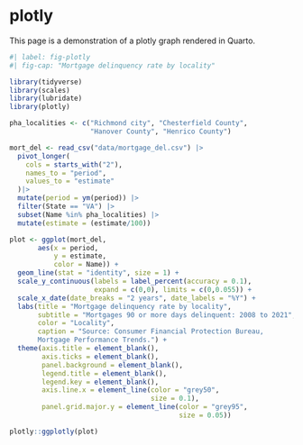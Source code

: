 # plotly

This page is a demonstration of a plotly graph rendered in Quarto.

```r
#| label: fig-plotly
#| fig-cap: "Mortgage delinquency rate by locality"

library(tidyverse)
library(scales)
library(lubridate)
library(plotly)

pha_localities <- c("Richmond city", "Chesterfield County",
                    "Hanover County", "Henrico County")

mort_del <- read_csv("data/mortgage_del.csv") |> 
  pivot_longer(
    cols = starts_with("2"),
    names_to = "period",
    values_to = "estimate"
  )|> 
  mutate(period = ym(period)) |> 
  filter(State == "VA") |> 
  subset(Name %in% pha_localities) |> 
  mutate(estimate = (estimate/100))

plot <- ggplot(mort_del,
       aes(x = period,
           y = estimate,
           color = Name)) +
  geom_line(stat = "identity", size = 1) +
  scale_y_continuous(labels = label_percent(accuracy = 0.1),
                     expand = c(0,0), limits = c(0,0.055)) +
  scale_x_date(date_breaks = "2 years", date_labels = "%Y") +
  labs(title = "Mortgage delinquency rate by locality",
       subtitle = "Mortgages 90 or more days delinquent: 2008 to 2021",
       color = "Locality",
       caption = "Source: Consumer Financial Protection Bureau, 
       Mortgage Performance Trends.") +
  theme(axis.title = element_blank(),
        axis.ticks = element_blank(),
        panel.background = element_blank(),
        legend.title = element_blank(),
        legend.key = element_blank(),
        axis.line.x = element_line(color = "grey50",
                                   size = 0.1),
        panel.grid.major.y = element_line(color = "grey95",
                                          size = 0.05))

plotly::ggplotly(plot) 

```
